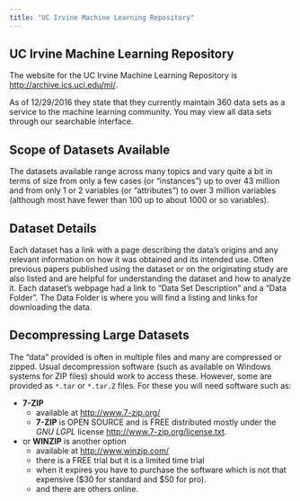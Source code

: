 ```yaml
---
title: "UC Irvine Machine Learning Repository"
---
```


## UC Irvine Machine Learning Repository

The website for the UC Irvine Machine Learning Repository is [http://archive.ics.uci.edu/ml/](http://archive.ics.uci.edu/ml/).

As of 12/29/2016 they state that they currently maintain 360 data sets as a service to the machine learning community. You may view all data sets through our searchable interface. 

## Scope of Datasets Available

The datasets available range across many topics and vary quite a bit in terms of size from only a few cases (or "instances") up to over 43 million and from only 1 or 2 variables (or "attributes") to over 3 million variables (although most have fewer than 100 up to about 1000 or so variables).

## Dataset Details

Each dataset has a link with a page describing the data's origins and any relevant information on how it was obtained and its intended use. Often previous papers published using the dataset or on the originating study are also listed and are helpful for understanding the dataset and how to analyze it. Each dataset's webpage had a link to "Data Set Description" and a "Data Folder". The Data Folder is where you will find a listing and links for downloading the data. 

## Decompressing Large Datasets

The "data" provided is often in multiple files and many are compressed or zipped. Usual decompression software (such as available on Windows systems for ZIP files) should work to access these. However, some are provided as `*.tar` or `*.tar.Z` files. For these you will need software such as:

* **7-ZIP**
    + available at [http://www.7-zip.org/](http://www.7-zip.org/)
    + **7-ZIP** is OPEN SOURCE and is FREE distributed mostly under the _GNU LGPL_ license [http://www.7-zip.org/license.txt](http://www.7-zip.org/license.txt).
* or **WINZIP** is another option
    + available at [http://www.winzip.com/](http://www.winzip.com/)
    + there is a FREE trial but it is a limited time trial
    + when it expires you have to purchase the software which is not that expensive ($30 for standard and $50 for pro).
  * and there are others online.


